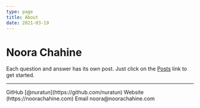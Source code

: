 ```yaml
---
type: page
title: About
date: 2021-03-19
---
```


# Noora Chahine

Each question and answer has its own post. Just click on the [Posts](/posts) link to get started.

---

<div>
  GitHub [@nuratun](https://github.com/nuratun)
  Website (https://noorachahine.com)
  Email noora@noorachahine.com
</div>
